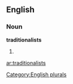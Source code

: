 
==English==

===Noun===
'''traditionalists'''

# {{plural of|[[traditionalist]]}}

[[Category:English plurals]]

[[ar:traditionalists]]